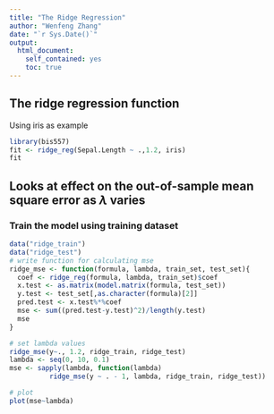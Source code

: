 ```yaml
---
title: "The Ridge Regression"
author: "Wenfeng Zhang"
date: "`r Sys.Date()`"
output:
  html_document:
    self_contained: yes
    toc: true
---
```

<!--
%\VignetteEngine{knitr::rmarkdown}
%\VignetteIndexEntry{The ridge regression vignette}
-->

## The ridge regression function

Using iris as example
```r
library(bis557)
fit <- ridge_reg(Sepal.Length ~ .,1.2, iris)
fit
```

## Looks at effect on the out-of-sample mean square error as $\lambda$ varies

### Train the model using training dataset
```r
data("ridge_train")
data("ridge_test")
# write function for calculating mse
ridge_mse <- function(formula, lambda, train_set, test_set){
  coef <- ridge_reg(formula, lambda, train_set)$coef
  x.test <- as.matrix(model.matrix(formula, test_set))
  y.test <- test_set[,as.character(formula)[2]]
  pred.test <- x.test%*%coef
  mse <- sum((pred.test-y.test)^2)/length(y.test)
  mse
}

# set lambda values
ridge_mse(y~., 1.2, ridge_train, ridge_test)
lambda <- seq(0, 10, 0.1)
mse <- sapply(lambda, function(lambda) 
          ridge_mse(y ~ . - 1, lambda, ridge_train, ridge_test))

# plot
plot(mse~lambda)
```